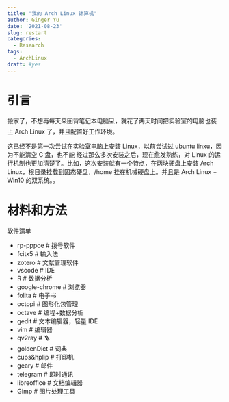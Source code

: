 ```yaml
---
title: "我的 Arch Linux 计算机"
author: Ginger Yu
date: '2021-08-23'
slug: restart
categories:
  - Research
tags:
  - ArchLinux
draft: #yes
---
```


# 引言

搬家了，不想再每天来回背笔记本电脑💻，就花了两天时间把实验室的电脑也装上 Arch Linux 了，并且配置好工作环境。

这已经不是第一次尝试在实验室电脑上安装 Linux，以前尝试过 ubuntu linxu，因为不能清空 C 盘，也不能
经过那么多次安装之后，现在愈发熟练，对 Linux 的运行机制也更加清楚了。比如，这次安装就有一个特点，在两块硬盘上安装 Arch Linux，根目录挂载到固态硬盘，/home 挂在机械硬盘上。并且是 Arch Linux + Win10 的双系统。。

# 材料和方法

软件清单

- rp-pppoe # 拨号软件
- fcitx5 # 输入法
- zotero # 文献管理软件
- vscode # IDE
- R # 数据分析
- google-chrome # 浏览器
- folita # 电子书
- octopi # 图形化包管理
- octave # 编程+数据分析
- gedit # 文本编辑器，轻量 IDE
- vim # 编辑器
- qv2ray # 🪜
- goldenDict # 词典
- cups&hplip # 打印机
- geary # 邮件
- telegram # 即时通讯
- libreoffice # 文档编辑器
- Gimp # 图片处理工具

